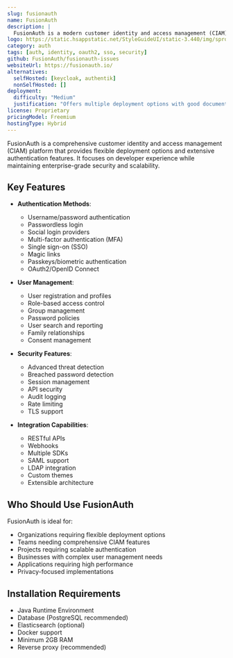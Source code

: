 ```yaml
---
slug: fusionauth
name: FusionAuth
description: |
  FusionAuth is a modern customer identity and access management (CIAM) platform that provides authentication, authorization, and user management capabilities. It offers flexible deployment options including self-hosted and cloud-hosted solutions.
logo: https://static.hsappstatic.net/StyleGuideUI/static-3.440/img/sprocket/favicon-32x32.png
category: auth
tags: [auth, identity, oauth2, sso, security]
github: FusionAuth/fusionauth-issues
websiteUrl: https://fusionauth.io/
alternatives:
  selfHosted: [keycloak, authentik]
  nonSelfHosted: []
deployment:
  difficulty: "Medium"
  justification: "Offers multiple deployment options with good documentation, but requires understanding of identity concepts."
license: Proprietary
pricingModel: Freemium
hostingType: Hybrid
---
```


FusionAuth is a comprehensive customer identity and access management (CIAM) platform that provides flexible deployment options and extensive authentication features. It focuses on developer experience while maintaining enterprise-grade security and scalability.

## Key Features

- **Authentication Methods**:

  - Username/password authentication
  - Passwordless login
  - Social login providers
  - Multi-factor authentication (MFA)
  - Single sign-on (SSO)
  - Magic links
  - Passkeys/biometric authentication
  - OAuth2/OpenID Connect

- **User Management**:

  - User registration and profiles
  - Role-based access control
  - Group management
  - Password policies
  - User search and reporting
  - Family relationships
  - Consent management

- **Security Features**:

  - Advanced threat detection
  - Breached password detection
  - Session management
  - API security
  - Audit logging
  - Rate limiting
  - TLS support

- **Integration Capabilities**:
  - RESTful APIs
  - Webhooks
  - Multiple SDKs
  - SAML support
  - LDAP integration
  - Custom themes
  - Extensible architecture

## Who Should Use FusionAuth

FusionAuth is ideal for:

- Organizations requiring flexible deployment options
- Teams needing comprehensive CIAM features
- Projects requiring scalable authentication
- Businesses with complex user management needs
- Applications requiring high performance
- Privacy-focused implementations

## Installation Requirements

- Java Runtime Environment
- Database (PostgreSQL recommended)
- Elasticsearch (optional)
- Docker support
- Minimum 2GB RAM
- Reverse proxy (recommended)
